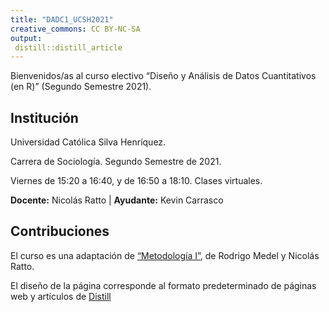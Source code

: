 ```yaml
---
title: "DADC1_UCSH2021"
creative_commons: CC BY-NC-SA
output: 
 distill::distill_article
---
```


Bienvenidos/as al curso electivo “Diseño y Análisis de Datos Cuantitativos (en R)” (Segundo Semestre 2021).

## Institución {.appendix}

Universidad Católica Silva Henríquez.

Carrera de Sociología. Segundo Semestre de 2021.

Viernes de 15:20 a 16:40, y de 16:50 a 18:10. Clases virtuales.

**Docente:** Nicolás Ratto | **Ayudante:** Kevin Carrasco

## Contribuciones {.appendix}

El curso es una adaptación de ["Metodología I"](https://metodologia1uch.netlify.app/), de Rodrigo Medel y Nicolás Ratto.

El diseño de la página corresponde al formato predeterminado de páginas web y artículos de [Distill](https://rstudio.github.io/distill/)
